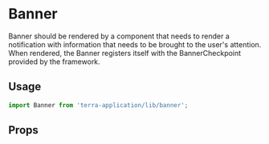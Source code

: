 
# Banner

 Banner should be rendered by a component that needs to render a notification with information that needs to be brought to the user's attention. When rendered, the Banner registers itself with the BannerCheckpoint provided by the framework.

## Usage

```jsx
import Banner from 'terra-application/lib/banner';
```

## Props

<PropsTable />

